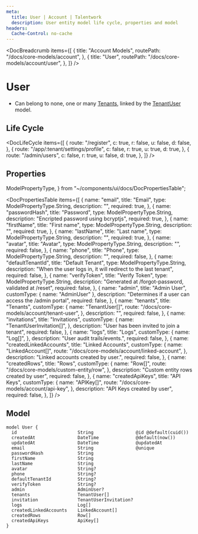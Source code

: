 ```yaml
---
meta:
  title: User | Account | Talentwork
  description: User entity model life cycle, properties and model
headers:
  Cache-Control: no-cache
---
```



<DocBreadcrumb
  items={[
    {
      title: "Account Models",
      routePath: "/docs/core-models/account",
    },
    {
      title: "User",
      routePath: "/docs/core-models/account/user",
    },
  ]}
/>

# User

- Can belong to none, one or many [Tenants](/docs/core-models/account/tenant), linked by the [TenantUser](/docs/core-models/account/tenant-user) model.

## Life Cycle


<DocLifeCycle
  items={[
    {
      route: "/register",
      c: true,
      r: false,
      u: false,
      d: false,
    },
    {
      route: "/app/:tenant/settings/profile",
      c: false,
      r: true,
      u: true,
      d: true,
    },
    {
      route: "/admin/users",
      c: false,
      r: true,
      u: false,
      d: true,
    },
  ]}
/>

## Properties

  ModelPropertyType,
} from "~/components/ui/docs/DocPropertiesTable";

<DocPropertiesTable
  items={[
    {
      name: "email",
      title: "Email",
      type: ModelPropertyType.String,
      description: "",
      required: true,
    },
    {
      name: "passwordHash",
      title: "Password",
      type: ModelPropertyType.String,
      description: "Encripted password using bcryptjs",
      required: true,
    },
    {
      name: "firstName",
      title: "First name",
      type: ModelPropertyType.String,
      description: "",
      required: true,
    },
    {
      name: "lastName",
      title: "Last name",
      type: ModelPropertyType.String,
      description: "",
      required: true,
    },
    {
      name: "avatar",
      title: "Avatar",
      type: ModelPropertyType.String,
      description: "",
      required: false,
    },
    {
      name: "phone",
      title: "Phone",
      type: ModelPropertyType.String,
      description: "",
      required: false,
    },
    {
      name: "defaultTenantId",
      title: "Default Tenant",
      type: ModelPropertyType.String,
      description:
        "When the user logs in, it will redirect to the last tenant",
      required: false,
    },
    {
      name: "verifyToken",
      title: "Verify Token",
      type: ModelPropertyType.String,
      description:
        "Generated at /forgot-password, validated at /reset",
      required: false,
    },
    {
      name: "admin",
      title: "Admin User",
      customType: { name: "AdminUser" },
      description:
        "Determines if a user can access the /admin portal",
      required: false,
    },
    {
      name: "tenants",
      title: "Tenants",
      customType: {
        name: "TenantUser[]",
        route: "/docs/core-models/account/tenant-user",
      },
      description: "",
      required: false,
    },
    {
      name: "invitations",
      title: "Invitations",
      customType: {
        name: "TenantUserInvitation[]",
      },
      description: "User has been invited to join a tenant",
      required: false,
    },
    {
      name: "logs",
      title: "Logs",
      customType: {
        name: "Log[]",
      },
      description: "User audit trails/events.",
      required: false,
    },
    {
      name: "createdLinkedAccounts",
      title: "Linked Accounts",
      customType: {
        name: "LinkedAccount[]",
        route: "/docs/core-models/account/linked-account",
      },
      description: "Linked accounts created by user.",
      required: false,
    },
    {
      name: "createdRows",
      title: "Rows",
      customType: {
        name: "Row[]",
        route: "/docs/core-models/custom-entity/row",
      },
      description: "Custom entity rows created by user",
      required: false,
    },
    {
      name: "createdApiKeys",
      title: "API Keys",
      customType: {
        name: "APIKey[]",
        route: "/docs/core-models/account/api-key",
      },
      description: "API Keys created by user",
      required: false,
    },
  ]}
/>

## Model

```
model User {
  id                       String                @id @default(cuid())
  createdAt                DateTime              @default(now())
  updatedAt                DateTime              @updatedAt
  email                    String                @unique
  passwordHash             String
  firstName                String
  lastName                 String
  avatar                   String?
  phone                    String?
  defaultTenantId          String?
  verifyToken              String?
  admin                    AdminUser?
  tenants                  TenantUser[]
  invitation               TenantUserInvitation?
  logs                     Log[]
  createdLinkedAccounts    LinkedAccount[]
  createdRows              Row[]
  createdApiKeys           ApiKey[]
}
```
